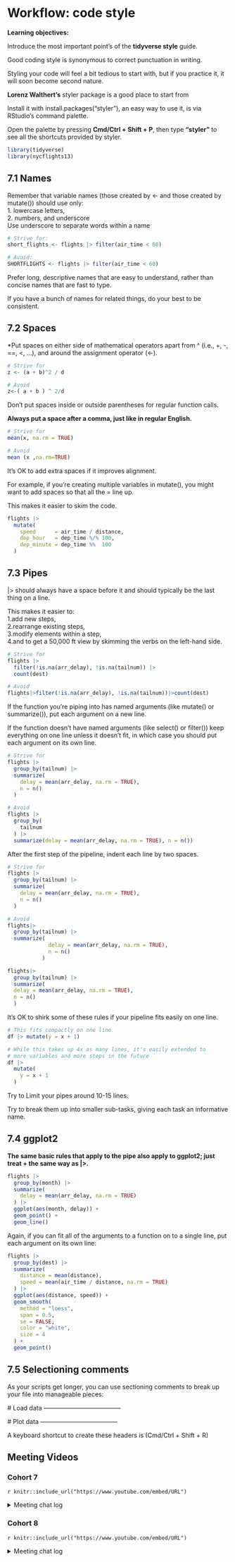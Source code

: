 # Workflow: code style

**Learning objectives:**


Introduce the most important point's of the **tidyverse style** guide.\

Good coding style is synonymous to correct punctuation in writing.\

Styling your code will feel a bit tedious to start with, but if you practice it, it will soon become second nature.\

**Lorenz Walthert's** styler package is a good place to start from\

Install it with install.packages("styler"), an easy way to use it, is via RStudio’s command palette.\

Open the palette by pressing **Cmd/Ctrl + Shift + P**, then type **“styler”** to see all the shortcuts provided by styler.\


```r
library(tidyverse)
library(nycflights13)
```

## 7.1 Names

Remember that variable names (those created by <- and those created by mutate()) should use only:\
  1. lowercase letters,\
  2. numbers, and underscore\
Use underscore  to separate words within a name\

```r
# Strive for:
short_flights <- flights |> filter(air_time < 60)

# Avoid:
SHORTFLIGHTS <- flights |> filter(air_time < 60)
```

Prefer long, descriptive names that are easy to understand, rather than concise names that are fast to type.\

If you have a bunch of names for related things, do your best to be consistent.\


## 7.2 Spaces

*Put spaces on either side of mathematical operators apart from ^ (i.e., +, -, ==, <, …), and around the assignment operator (<-).\

```r
# Strive for
z <- (a + b)^2 / d

# Avoid
z<-( a + b ) ^ 2/d
```

Don’t put spaces inside or outside parentheses for regular function calls.\

**Always put a space after a comma, just like in regular English.**\

```r
# Strive for
mean(x, na.rm = TRUE)

# Avoid
mean (x ,na.rm=TRUE)
```

It’s OK to add extra spaces if it improves alignment.\

For example, if you’re creating multiple variables in mutate(), you might want to add spaces so that all the = line up.\

This makes it easier to skim the code.\

```r
flights |> 
  mutate(
    speed      = air_time / distance,
    dep_hour   = dep_time %/% 100,
    dep_minute = dep_time %%  100
  )
```


## 7.3 Pipes

|> should always have a space before it and should typically be the last thing on a line.\

This makes it easier to:\
  1.add new steps,\
  2.rearrange existing steps,\
  3.modify elements within a step,\
  4.and to get a 50,000 ft view by skimming the verbs on the      left-hand side.\

```r
# Strive for 
flights |>  
  filter(!is.na(arr_delay), !is.na(tailnum)) |> 
  count(dest)

# Avoid
flights|>filter(!is.na(arr_delay), !is.na(tailnum))|>count(dest)
```

If the function you’re piping into has named arguments (like mutate() or summarize()), put each argument on a new line.\

If the function doesn’t have named arguments (like select() or filter()) keep everything on one line unless it doesn’t fit, in which case you should put each argument on its own line.\

```r
# Strive for
flights |>  
  group_by(tailnum) |> 
  summarize(
    delay = mean(arr_delay, na.rm = TRUE),
    n = n()
  )

# Avoid
flights |>
  group_by(
    tailnum
  ) |> 
  summarize(delay = mean(arr_delay, na.rm = TRUE), n = n())
```

After the first step of the pipeline, indent each line by two spaces.\

```r
# Strive for 
flights |>  
  group_by(tailnum) |> 
  summarize(
    delay = mean(arr_delay, na.rm = TRUE),
    n = n()
  )

# Avoid
flights|>
  group_by(tailnum) |> 
  summarize(
             delay = mean(arr_delay, na.rm = TRUE), 
             n = n()
           )

flights|>
  group_by(tailnum) |> 
  summarize(
  delay = mean(arr_delay, na.rm = TRUE), 
  n = n()
  )
```

It’s OK to shirk some of these rules if your pipeline fits easily on one line.\ 

```r
# This fits compactly on one line
df |> mutate(y = x + 1)

# While this takes up 4x as many lines, it's easily extended to 
# more variables and more steps in the future
df |> 
  mutate(
    y = x + 1
  )
```

Try to Limit your pipes around 10-15 lines.\

Try to break them up into smaller sub-tasks, giving each task an informative name.\

## 7.4 ggplot2

**The same basic rules that apply to the pipe also apply to ggplot2; just treat + the same way as |>.**\

```r
flights |> 
  group_by(month) |> 
  summarize(
    delay = mean(arr_delay, na.rm = TRUE)
  ) |> 
  ggplot(aes(month, delay)) +
  geom_point() + 
  geom_line()
```

Again, if you can fit all of the arguments to a function on to a single line, put each argument on its own line:\

```r
flights |> 
  group_by(dest) |> 
  summarize(
    distance = mean(distance),
    speed = mean(air_time / distance, na.rm = TRUE)
  ) |> 
  ggplot(aes(distance, speed)) +
  geom_smooth(
    method = "loess",
    span = 0.5,
    se = FALSE, 
    color = "white", 
    size = 4
  ) +
  geom_point()
```

## 7.5 Selectioning comments

As your scripts get longer, you can use sectioning comments to break up your file into manageable pieces:\

 # Load data --------------------------------------

 # Plot data --------------------------------------

A keyboard shortcut to create these headers is (Cmd/Ctrl + Shift + R)\



## Meeting Videos

### Cohort 7

`r knitr::include_url("https://www.youtube.com/embed/URL")`

<details>
  <summary> Meeting chat log </summary>
```
LOG
```
</details>

### Cohort 8

`r knitr::include_url("https://www.youtube.com/embed/URL")`

<details>
  <summary> Meeting chat log </summary>
```
LOG
```
</details>
